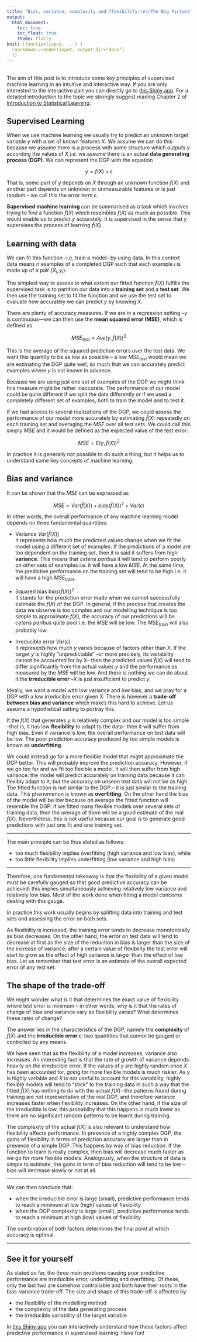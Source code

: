 ```yaml
---
title: "Bias, variance, complexity and flexibility:\n\nThe Big Picture"
output: 
  html_document:
    toc: true
    toc_float: true
    theme: flatly
knit: (function(input, ...) {
  rmarkdown::render(input, output_dir="docs") 
  })
---
```


\
The aim of this post is to introduce some key principles of supervised machine learning in an intuitive and interactive way. If you are only interested to the interactive part you can directly go to [this Shiny app](https://ftvalentini.shinyapps.io/overfitting_app/). For a detailed introduction to the topic we strongly suggest reading Chapter 2 of [Introduction to Statistical Learning](http://faculty.marshall.usc.edu/gareth-james/ISL/ISLR%20Seventh%20Printing.pdf).

Supervised Learning
-------------------

When we use machine learning we usually try to predict an unknown target variable $y$ with a set of known features $X$. We assume we can do this because we assume there is a process with some structure which outputs $y$ according the values of $X$ i.e. we assume there is an actual **data generating process (DGP)**. We can represent the DGP with the equation 

$$y = f(X) + \epsilon$$ 

That is, some part of $y$ depends on $X$ through an unknown function $f(X)$ and another part depends on unknown or unmeasurable features or is just random – we call this the error term $\epsilon$. 

**Supervised machine learning** can be summarised as a task which involves trying to find a function $\hat{f}(X)$ which resembles $f(X)$ as much as possible. This would enable us to predict $y$ accurately. It is supervised in the sense that $y$ supervises the process of learning $\hat{f}(X)$.

Learning with data
----------------------

We can fit this function --i.e. train a model-- by using data. In this context data means $n$ examples of a completed DGP such that each example $i$ is made up of a pair $(X_i, y_i)$.  

The simplest way to assess to what extent our fitted function $\hat{f}(X)$ fulfills the supervised task is to partition our data into a **training set** and a **test set**. We then use the training set to fit the function and we use the test set to evaluate how accurately we can predict $y$ by knowing $X$.  

There are plenty of accuracy measures. If we are in a regression setting --$y$ is continuous—we can then use the **mean squared error (MSE)**, which is defined as 

$$MSE_{test} = Ave(y, \hat{f}(X)) ^2$$

This is the average of the squared prediction errors over the test data. We want this quantity to be as low as possible – a low $MSE_{test}$ would mean we are estimating the DGP quite well, so much that we can accurately predict examples where $y$ is not known in advance.   

Because we are using just one set of examples of the DGP we might think this measure might be rather inaccurate. The performance of our model could be quite different if we split the data differently or if we used a completely different set of examples, both to train the model and to test it.

If we had access to several realizations of the DGP, we could assess the performance of our model more accurately by estimating $\hat{f}(X)$ repeatedly on each training set and averaging the $MSE$ over all test sets. We could call this simply $MSE$ and it would be defined as the expected value of the test error:

$$MSE = E(y, \hat{f}(X)) ^2$$

In practice it is generally not possible to do such a thing, but it helps us to understand some key concepts of machine learning. 

Bias and variance
-----------------

It can be shown that the $MSE$ can be expressed as 

$$ MSE =  Var(\hat{f}(X)) + bias(\hat{f}(X))^2 + Var(\epsilon) $$ 

In other words, the overall performance of any machine learning model depends on three fundamental quantities:

-	Variance $Var(\hat{f}(X))$  
It represents how much the predicted values change when we fit the model using a different set of examples. If the predictions of a model are too dependent on the training set, then it is said it suffers from high **variance**. This means that *ceteris paribus* it will tend to perform poorly on other sets of examples i.e. it will have a low $MSE$. At the same time, the predictive performance on the training set will tend to be high i.e. it will have a high $MSE_{train}$. 

-	Squared bias $bias(\hat{f}(X))^2$  
It stands for the prediction error made when we cannot successfully estimate the $f(X)$ of the DGP. In general, if the process that creates the data we observe is too complex and our modelling technique is too simple to approximate $f(X)$, the accuracy of our predictions will be *ceteris paribus* quite poor i.e. the $MSE$ will be low. The $MSE_{train}$ will also probably low.

-	Irreducible error $Var(\epsilon)$  
It represents how much $y$ varies because of factors other than X. If the target $y$ is highly "unpredictable" --or more precisely, its variability cannot be accounted for by X-- then the predicted values $\hat{f}(X)$ will tend to differ significantly from the actual values $y$ and the performance as measured by the $MSE$ will be low. And there is nothing we can do about it the **irreducible error** --$X$ is just insufficient to predict $y$.  

Ideally, we want a model with low variance and low bias, and we pray for a DGP with a low irreducible error given X. There is however a **trade-off between bias and variance** which makes this hard to achieve. Let us assume a hypothetical setting to portray this.  

If the $f(X)$ that generates $y$ is relatively complex and our model is too simple --that is, it has low **flexibility** to adapt to the data-- then it will suffer from high bias. Even if variance is low, the overall performance on test data will be low. The poor prediction accuracy produced by too simple models is known as **underfitting**.  

We could instead go for a more flexible model that might approximate the DGP better. This will probably improve the prediction accuracy. However, if we go too far and we fit too flexible a model, it will then suffer from high variance: the model will predict accurately on training data because it can flexibly adapt to it, but the accuracy on unseen test data will not be as high. The fitted function is not similar to the DGP -- it is just similar to the training data. This phenomenon is known as **overfitting**. On the other hand the bias of the model will be low because on average the fitted function will resemble the DGP: if we fitted many flexible models over several sets of training data, then the average of them will be a good estimate of the real $f(X)$. Nevertheless, this is not useful because our goal is to generate good predictions with just one fit and one training set. 

***

The main principle can be thus stated as follows: 

-	too much flexibility implies overfitting (high variance and low bias), while
-	too little flexibility implies underfitting (low variance and high bias) 

***

Therefore, one fundamental takeaway is that the flexibility of a given model must be carefully gauged so that good predictive accuracy can be achieved: this implies simultaneously achieving relatively low variance and relatively low bias. Most of the work done when fitting a model concerns dealing with this gauge.  

In practice this work usually begins by splitting data into training and test sets and assessing the error on both sets.  

As flexibility is increased, the training error tends to decrease monotonically as bias decreases. On the other hand, the error on test data will tend to decrease at first as the size of the reduction in bias is larger than the size of the increase of variance; after a certain value of flexibility the test error will start to grow as the effect of high variance is larger than the effect of low bias. Let us remember that test error is an estimate of the overall expected error of any test set.  

The shape of the trade-off
--------------------------

We might wonder what is it that determines the exact value of flexibility where test error is minimum – in other words, why is it that the rates of change of bias and variance vary as flexibility varies? What determines these rates of change? 

The answer lies in the characteristics of the DGP, namely the **complexity** of $f(X)$ and the **irreducible error** $\epsilon$: two quantities that cannot be gauged or controlled by any means.  

We have seen that as the flexibility of a model increases, variance also increases. An interesting fact is that the rate of growth of variance depends heavily on the irreducible error. If the values of $y$ are highly random once $X$ has been accounted for, going for more flexible models is much riskier. As $y$ is highly variable and $X$ is not useful to account for this variability, highly flexible models will tend to "stick" to the training data in such a way that the fitted $\hat{f}(X)$ has nothing to do with the actual $f(X)$ --the patterns found during training are not representative of the real DGP, and therefore variance increases faster when flexibility increases. On the other hand, if the size of the irreducible is low, this probability that this happens is much lower as there are no significant random patterns to be learnt during training.  

The complexity of the actual $f(X)$ is also relevant to understand how flexibility affects performance. In presence of a highly complex DGP, the gains of flexibility in terms of prediction accuracy are larger than in presence of a simple DGP. This happens by way of bias reduction. If the function to learn is really complex, then bias will decrease much faster as we go for more flexible models. Analogously, when the structure of data is simple to estimate, the gains in term of bias reduction will tend to be low --bias will decrease slowly or not at all.

***

We can then conclude that:

- when the irreducible error is large (small), predictive performance tends to reach a minimum at low (high) values of flexibility
- when the DGP complexity is large (small), predictive performance tends to reach a minimum at high (low) values of flexibility

The combination of both factors determines the final point at which accuracy is optimal.  

***

See it for yourself
-------------------

As stated so far, the three main problems causing poor predictive performance are irreducible error, underfitting and overfitting. Of these, only the last two are somehow controllable and both have their roots in the bias-variance trade-off. The size and shape of this trade-off is affected by:

- the flexibility of the modelling method
- the complexity of the data generating process
- the irreducible variability of the target variable

In [this Shiny app](https://ftvalentini.shinyapps.io/overfitting_app/) you can interactively understand how these factors affect predictive performance in supervised learning. Have fun!

